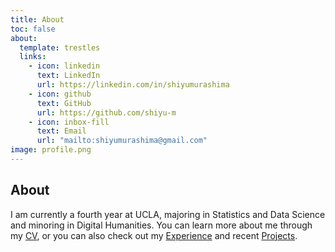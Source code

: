 ```yaml
---
title: About
toc: false
about:
  template: trestles
  links: 
    - icon: linkedin
      text: LinkedIn
      url: https://linkedin.com/in/shiyumurashima
    - icon: github
      text: GitHub
      url: https://github.com/shiyu-m
    - icon: inbox-fill 
      text: Email
      url: "mailto:shiyumurashima@gmail.com"
image: profile.png
---
```


## About

I am currently a fourth year at UCLA, majoring in Statistics and Data Science and minoring in Digital Humanities. You can learn more about me through my [CV](/docs/CV/CV.pdf "CV"), or you can also check out my [Experience](experience.qmd) and recent [Projects](projects.qmd).




